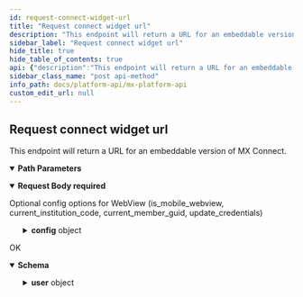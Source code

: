 ```yaml
---
id: request-connect-widget-url
title: "Request connect widget url"
description: "This endpoint will return a URL for an embeddable version of MX Connect."
sidebar_label: "Request connect widget url"
hide_title: true
hide_table_of_contents: true
api: {"description":"This endpoint will return a URL for an embeddable version of MX Connect.","operationId":"requestConnectWidgetURL","parameters":[{"description":"The unique id for a `user`.","example":"USR-fa7537f3-48aa-a683-a02a-b18940482f54","in":"path","name":"user_guid","required":true,"schema":{"type":"string"}}],"requestBody":{"content":{"application/json":{"schema":{"properties":{"config":{"properties":{"client_redirect_url":{"example":"https://mx.com","type":"string"},"color_scheme":{"example":"light","type":"string"},"current_institution_code":{"example":"chase","type":"string"},"current_member_guid":{"example":"MBR-7c6f361b-e582-15b6-60c0-358f12466b4b","type":"string"},"disable_institution_search":{"example":false,"type":"boolean"},"include_identity":{"example":false,"type":"boolean"},"include_transactions":{"example":true,"type":"boolean"},"is_mobile_webview":{"example":true,"type":"boolean"},"mode":{"example":"aggregation","type":"string"},"ui_message_version":{"example":4,"type":"integer"},"ui_message_webview_url_scheme":{"example":"mx","type":"string"},"update_credentials":{"example":false,"type":"boolean"}},"type":"object"}},"type":"object"}}},"description":"Optional config options for WebView (is_mobile_webview, current_institution_code, current_member_guid, update_credentials)","required":true},"responses":{"200":{"content":{"application/vnd.mx.api.v1+json":{"schema":{"properties":{"user":{"properties":{"connect_widget_url":{"example":"https://int-widgets.moneydesktop.com/md/connect/jb1rA14m85tw2lyvpgfx4gc6d3Z8z8Ayb8","nullable":true,"type":"string"},"guid":{"example":"USR-fa7537f3-48aa-a683-a02a-b18940482f54","nullable":true,"type":"string"}},"type":"object"}},"type":"object"}}},"description":"OK"}},"tags":["users"],"method":"post","path":"/users/{user_guid}/connect_widget_url","servers":[{"url":"https://api.mx.com"},{"url":"https://int-api.mx.com"}],"security":[{"basicAuth":[]}],"securitySchemes":{"basicAuth":{"scheme":"basic","type":"http"}},"jsonRequestBodyExample":{"config":{"client_redirect_url":"https://mx.com","color_scheme":"light","current_institution_code":"chase","current_member_guid":"MBR-7c6f361b-e582-15b6-60c0-358f12466b4b","disable_institution_search":false,"include_identity":false,"include_transactions":true,"is_mobile_webview":true,"mode":"aggregation","ui_message_version":4,"ui_message_webview_url_scheme":"mx","update_credentials":false}},"info":{"contact":{"name":"MX Platform API","url":"https://www.mx.com/products/platform-api"},"description":"The MX Platform API is a powerful, fully-featured API designed to make aggregating and enhancing financial data easy and reliable. It can seamlessly connect your app or website to tens of thousands of financial institutions.","title":"MX Platform API","version":"0.1.0"},"postman":{"name":"Request connect widget url","description":{"content":"This endpoint will return a URL for an embeddable version of MX Connect.","type":"text/plain"},"url":{"path":["users",":user_guid","connect_widget_url"],"host":["{{baseUrl}}"],"query":[],"variable":[{"disabled":false,"description":{"content":"(Required) The unique id for a `user`.","type":"text/plain"},"type":"any","value":"","key":"user_guid"}]},"header":[{"key":"Content-Type","value":"application/json"},{"key":"Accept","value":"application/vnd.mx.api.v1+json"}],"method":"POST","body":{"mode":"raw","raw":"\"\"","options":{"raw":{"language":"json"}}}}}
sidebar_class_name: "post api-method"
info_path: docs/platform-api/mx-platform-api
custom_edit_url: null
---
```



## Request connect widget url



This endpoint will return a URL for an embeddable version of MX Connect.

<details style={{"marginBottom":"1rem"}} data-collapsed={false} open={true}><summary style={{}}><strong>Path Parameters</strong></summary><div><ul><ParamsItem className={"paramsItem"} param={{"description":"The unique id for a `user`.","example":"USR-fa7537f3-48aa-a683-a02a-b18940482f54","in":"path","name":"user_guid","required":true,"schema":{"type":"string"}}}></ParamsItem></ul></div></details><MimeTabs><TabItem label={"application/json"} value={"application/json-schema"}><details style={{}} data-collapsed={false} open={true}><summary style={{"textAlign":"left"}}><strong>Request Body</strong><strong style={{"fontSize":"var(--ifm-code-font-size)","color":"var(--openapi-required)"}}> required</strong></summary><div style={{"textAlign":"left","marginLeft":"1rem"}}><div style={{"marginTop":"1rem","marginBottom":"1rem"}}>

Optional config options for WebView (is_mobile_webview, current_institution_code, current_member_guid, update_credentials)

</div></div><ul style={{"marginLeft":"1rem"}}><SchemaItem collapsible={true} className={"schemaItem"}><details style={{}}><summary style={{}}><strong>config</strong><span style={{"opacity":"0.6"}}> object</span></summary><div style={{"marginLeft":"1rem"}}><SchemaItem collapsible={false} name={"client_redirect_url"} required={false} schemaName={"string"} qualifierMessage={undefined} schema={{"example":"https://mx.com","type":"string"}}></SchemaItem><SchemaItem collapsible={false} name={"color_scheme"} required={false} schemaName={"string"} qualifierMessage={undefined} schema={{"example":"light","type":"string"}}></SchemaItem><SchemaItem collapsible={false} name={"current_institution_code"} required={false} schemaName={"string"} qualifierMessage={undefined} schema={{"example":"chase","type":"string"}}></SchemaItem><SchemaItem collapsible={false} name={"current_member_guid"} required={false} schemaName={"string"} qualifierMessage={undefined} schema={{"example":"MBR-7c6f361b-e582-15b6-60c0-358f12466b4b","type":"string"}}></SchemaItem><SchemaItem collapsible={false} name={"disable_institution_search"} required={false} schemaName={"boolean"} qualifierMessage={undefined} schema={{"example":false,"type":"boolean"}}></SchemaItem><SchemaItem collapsible={false} name={"include_identity"} required={false} schemaName={"boolean"} qualifierMessage={undefined} schema={{"example":false,"type":"boolean"}}></SchemaItem><SchemaItem collapsible={false} name={"include_transactions"} required={false} schemaName={"boolean"} qualifierMessage={undefined} schema={{"example":true,"type":"boolean"}}></SchemaItem><SchemaItem collapsible={false} name={"is_mobile_webview"} required={false} schemaName={"boolean"} qualifierMessage={undefined} schema={{"example":true,"type":"boolean"}}></SchemaItem><SchemaItem collapsible={false} name={"mode"} required={false} schemaName={"string"} qualifierMessage={undefined} schema={{"example":"aggregation","type":"string"}}></SchemaItem><SchemaItem collapsible={false} name={"ui_message_version"} required={false} schemaName={"integer"} qualifierMessage={undefined} schema={{"example":4,"type":"integer"}}></SchemaItem><SchemaItem collapsible={false} name={"ui_message_webview_url_scheme"} required={false} schemaName={"string"} qualifierMessage={undefined} schema={{"example":"mx","type":"string"}}></SchemaItem><SchemaItem collapsible={false} name={"update_credentials"} required={false} schemaName={"boolean"} qualifierMessage={undefined} schema={{"example":false,"type":"boolean"}}></SchemaItem></div></details></SchemaItem></ul></details></TabItem></MimeTabs><div><ApiTabs><TabItem label={"200"} value={"200"}><div>

OK

</div><div><MimeTabs schemaType={"response"}><TabItem label={"application/vnd.mx.api.v1+json"} value={"application/vnd.mx.api.v1+json"}><SchemaTabs><TabItem label={"Schema"} value={"Schema"}><details style={{}} data-collapsed={false} open={true}><summary style={{"textAlign":"left"}}><strong>Schema</strong></summary><div style={{"textAlign":"left","marginLeft":"1rem"}}></div><ul style={{"marginLeft":"1rem"}}><SchemaItem collapsible={true} className={"schemaItem"}><details style={{}}><summary style={{}}><strong>user</strong><span style={{"opacity":"0.6"}}> object</span></summary><div style={{"marginLeft":"1rem"}}><SchemaItem collapsible={false} name={"connect_widget_url"} required={false} schemaName={"string"} qualifierMessage={undefined} schema={{"example":"https://int-widgets.moneydesktop.com/md/connect/jb1rA14m85tw2lyvpgfx4gc6d3Z8z8Ayb8","nullable":true,"type":"string"}}></SchemaItem><SchemaItem collapsible={false} name={"guid"} required={false} schemaName={"string"} qualifierMessage={undefined} schema={{"example":"USR-fa7537f3-48aa-a683-a02a-b18940482f54","nullable":true,"type":"string"}}></SchemaItem></div></details></SchemaItem></ul></details></TabItem><TabItem label={"Example (from schema)"} value={"Example (from schema)"}><ResponseSamples responseExample={"{\n  \"user\": {\n    \"connect_widget_url\": \"https://int-widgets.moneydesktop.com/md/connect/jb1rA14m85tw2lyvpgfx4gc6d3Z8z8Ayb8\",\n    \"guid\": \"USR-fa7537f3-48aa-a683-a02a-b18940482f54\"\n  }\n}"} language={"json"}></ResponseSamples></TabItem></SchemaTabs></TabItem></MimeTabs></div></TabItem></ApiTabs></div>
      